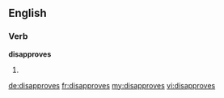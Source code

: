 ==English==

===Verb===
'''disapproves'''

# {{third-person singular of|[[disapprove]]}}

[[de:disapproves]]
[[fr:disapproves]]
[[my:disapproves]]
[[vi:disapproves]]